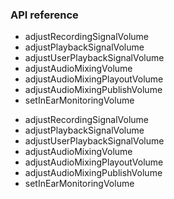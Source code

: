 
### API reference

<PlatformWrapper platform="ios">

- <Link to="{{Global.API_REF_IOS_ROOT_RTC_ENGINE_KIT_VOICE_SDK}}/adjustrecordingsignalvolumeex(_:connection:)">adjustRecordingSignalVolume</Link>

- <Link to="{{Global.API_REF_IOS_ROOT_RTC_ENGINE_KIT_VOICE_SDK}}/adjustplaybacksignalvolume(_:)">adjustPlaybackSignalVolume</Link>

- <Link to="{{Global.API_REF_IOS_ROOT_RTC_ENGINE_KIT_VOICE_SDK}}/adjustuserplaybacksignalvolumeex(_:volume:connection:)">adjustUserPlaybackSignalVolume</Link>

- <Link to="{{Global.API_REF_IOS_ROOT_RTC_ENGINE_KIT_VOICE_SDK}}/adjustaudiomixingvolume(_:)">adjustAudioMixingVolume</Link>

- <Link to="{{Global.API_REF_IOS_ROOT_RTC_ENGINE_KIT_VOICE_SDK}}/adjustaudiomixingplayoutvolume(_:)">adjustAudioMixingPlayoutVolume</Link>

- <Link to="{{Global.API_REF_IOS_ROOT_RTC_ENGINE_KIT_VOICE_SDK}}/adjustaudiomixingpublishvolume(_:)">adjustAudioMixingPublishVolume</Link>

- <Link to="{{Global.API_REF_IOS_ROOT_RTC_ENGINE_KIT_VOICE_SDK}}/setinearmonitoringvolume(_:)">setInEarMonitoringVolume</Link>

</PlatformWrapper>
<PlatformWrapper platform="macos">

- <Link to="{{Global.API_REF_MACOS_ROOT_RTC_ENGINE_KIT_VOICE_SDK}}/adjustrecordingsignalvolumeex(_:connection:)">adjustRecordingSignalVolume</Link>

- <Link to="{{Global.API_REF_MACOS_ROOT_RTC_ENGINE_KIT_VOICE_SDK}}/adjustplaybacksignalvolume(_:)">adjustPlaybackSignalVolume</Link>

- <Link to="{{Global.API_REF_MACOS_ROOT_RTC_ENGINE_KIT_VOICE_SDK}}/adjustuserplaybacksignalvolumeex(_:volume:connection:)">adjustUserPlaybackSignalVolume</Link>

- <Link to="{{Global.API_REF_MACOS_ROOT_RTC_ENGINE_KIT_VOICE_SDK}}/adjustaudiomixingvolume(_:)">adjustAudioMixingVolume</Link>

- <Link to="{{Global.API_REF_MACOS_ROOT_RTC_ENGINE_KIT_VOICE_SDK}}/adjustaudiomixingplayoutvolume(_:)">adjustAudioMixingPlayoutVolume</Link>

- <Link to="{{Global.API_REF_MACOS_ROOT_RTC_ENGINE_KIT_VOICE_SDK}}/adjustaudiomixingpublishvolume(_:)">adjustAudioMixingPublishVolume</Link>

- <Link to="{{Global.API_REF_MACOS_ROOT_RTC_ENGINE_KIT_VOICE_SDK}}/setinearmonitoringvolume(_:)">setInEarMonitoringVolume</Link>
</PlatformWrapper>